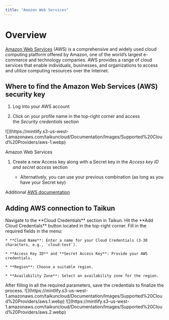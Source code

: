 ```yaml
---
title: "Amazon Web Services"
---
```


# Overview

[Amazon Web Services](https://aws.amazon.com/) (AWS) is a comprehensive and widely used cloud computing platform offered by Amazon, one of the world’s largest e-commerce and technology companies. AWS provides a range of cloud services that enable individuals, businesses, and organizations to access and utilize computing resources over the Internet.

## Where to find the Amazon Web Services (AWS) security key

1. Log into your AWS account

2. Click on your profile name in the top-right corner and access the *Security credentials* section

<Frame caption="Amazon Web Services (AWS) security key">
  ![](https://mintlify.s3-us-west-1.amazonaws.com/taikuncloud/Documentation/Images/Supported%20Cloud%20Providers/aws-1.webp)
</Frame>

Amazon Web Services

1. Create a new Access key along with a Secret key in the *Access key ID and secret access* section

   * Alternatively, you can use your previous combination (as long as you have your Secret key)

Additional [AWS documentation](https://aws.amazon.com/blogs/security/wheres-my-secret-access-key/)

## Adding AWS connection to Taikun

<Steps>
  <Step title="Switch to Cloud Credentials">
    Navigate to the **Cloud Credentials** section in Taikun.
  </Step>

  <Step title="Add Cloud Credentials">
    Hit the **Add Cloud Credentials** button located in the top-right corner.
  </Step>

  <Step title="Specify Parameters">
    Fill in the required fields in the menu:

    * **Cloud Name**: Enter a name for your Cloud Credentials (3-30 characters, e.g., `cloud-test`).

    * **Access Key ID** and **Secret Access Key**: Provide your AWS credentials.

    * **Region**: Choose a suitable region.

    * **Availability Zone**: Select an availability zone for the region.
  </Step>

  <Step title="Save Your Credentials">
    After filling in all the required parameters, save the credentials to finalize the process.
  </Step>
</Steps>


<Frame caption="Cloud Credentials">
  ![](https://mintlify.s3-us-west-1.amazonaws.com/taikuncloud/Documentation/Images/Supported%20Cloud%20Providers/aws.1.webp)
</Frame>

<Frame caption="Add Cloud Credentials">
  ![](https://mintlify.s3-us-west-1.amazonaws.com/taikuncloud/Documentation/Images/Supported%20Cloud%20Providers/aws.2.webp)
</Frame>
